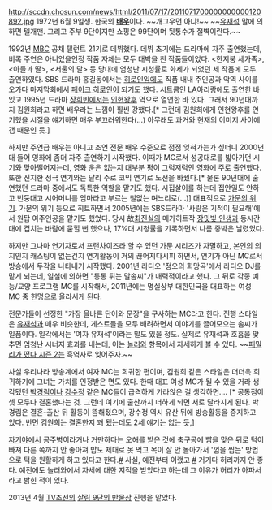 http://sccdn.chosun.com/news/html/2011/07/17/2011071700000000000120892.jpg
1972년 6월 9일생. 한국의 '''[[배우]]'''이다. ~~개그우먼 아냐!~~ ~~[[유재석]] 말에 의하면 텔개맨. 그리고 주부 9단이지만 쇼핑은 99단이며 뒷통수가 절벽이란다.~~

1992년 [[MBC]] 공채 탤런트 21기로 데뷔했다. 
데뷔 초기에는 드라마에 자주 출연했는데, 비록 주연은 아니었을언정 작품 자체는 모두 대박을 친 작품들이었다. <한지붕 세가족>, <아들과 딸>, <서울의 달> 등 당대에 엄청난 시청률로 화제가 되었던 세 작품에 모두 출연하였다. SBS 드라마 홍길동에서는 [[히로인]]임에도 직품 내내 주인공과 악역 사이를 오가다 마지막회에서 [[페이크 히로인]]이 되기도 했다. 시트콤인 LA아리랑에도 출연한 바 있고 1995년 드라마 [[장희빈]]에서는 [[인현왕후]] 역으로 열연한 바 있다. 그래서 90년대까지 김원희라고 하면 배우라는 느낌이 훨씬 강했다.[* 그런데 김원희에게 인현왕후를 연기했을 시절을 얘기하면 매우 부끄러워한다(...) 아무래도 과거와 현재의 이미지 사이에 갭 때문인 듯.] 

하지만 주연급 배우는 아니고 조연 전문 배우 수준으로 점점 잊혀가는가 싶더니 2000년대 들어 영화에 좀더 자주 출연하기 시작했다. 이때가 MC로서 성공대로를 밟아가던 시기와 맞아떨어지는데, 영화 운은 없는지 대부분 평이 그럭저럭인 영화에 주로 출연했다. 또한 진지한 정극 연기와는 달리 주로 코믹 연기로 노선을 바꿨다.[* 물론 90년대에 출연했던 드라마 중에서도 독특한 역할을 맡기도 했다. 시집살이를 하는데 집안일도 안하고 빈둥대고 시어머니를 엄마라고 부르는 철없는 며느리로(...)] 대표적으로 [[가문의 위기]]. 가문의 위기 등으로 히트하면서 2005년에는 SBS드라마 '사랑은 기적이 필요해'에서 원탑 여주인공을 맡기도 했었다. 당시 故[[최진실]]의 메가히트작 [[장밋빛 인생]]과 동시간대에 겹치는 바람에 묻힐 뻔 했으나, 17%대 시청률을 기록하면서 나름 중박은 날렸었다.

하지만 그나마 연기자로서 프랜차이즈라 할 수 있던 가문 시리즈가 자멸하고, 본인의 의지인지 캐스팅이 없는건지 연기활동이 거의 끊어지다시피 하면서, 연기가 아닌 MC로서 방송에서 두각을 나타내기 시작했다. 2001년 라디오 '정오의 희망곡'에서 라디오 DJ를 맡게 되는데, 일설에 의하면 "통통 튀는 말솜씨"가 매력적이라고 했다. 그 뒤로 각종 예능/교양 프로그램 MC를 시작해서, 2011년에는 명실상부 대한민국을 대표하는 여성 MC 중 한명으로 올라서게 된다.

전문가들이 선정한 "가장 올바른 단어와 문장"을 구사하는 MC라고 한다. 진행 스타일은 [[유재석]]과 매우 비슷한데, 게스트들을 모두 배려하면서 이야기를 끌어모으는 솜씨가 일품이다. 일각에서는 '여자 유재석'이라는 말도 있을 정도. 실제로 유재석과 호흡을 맞추면 엄청난 시너지 효과를 내는데, 이는 [[놀러와]] 항목에서 자세하게 볼 수 있다. ~~[[패밀리가 떴다 시즌 2]]는 흑역사로 잊어주자.~~

사실 우리나라 방송계에서 여자 MC는 희귀한 편이며, 김원희 같은 스타일은 더더욱 희귀하기에 그녀는 가치를 인정받은 면도 있다. 한때 대표 여성 MC가 될 수 있을 거라 생각됐던 [[박경림]]이나 [[강수정]] 같은 MC들이 급격하게 가라앉은 걸 생각하면.... [* 공통점이 셋 모두다 결혼했다는 것. 그런데 여기에 출산까지 더하게 되면 서로 달라지게 된다. 박경림은 결혼-출산 뒤 활동이 뜸해졌으며, 강수정 역시 유산 뒤에 방송활동을 중지하고 있다. 반면 김원희는 결혼한지 꽤 됐는데도 2세 얘기는 없는 듯,]

[[자기야]]에서 공주병이라거나 거만하다는 오해를 받은 것에 축구공에 뺨을 맞은 뒤로 턱이 빠져 다른 쪽까지 안 좋아져 밥도 제대로 못 먹고 목이 잘 안 돌아가서 '껌을 씹는' 방법으로 턱을 원활하게 하고 있다고 한다.[http://www.newsen.com/news_view.php?uid=201210120019040310 #] 사실, 예전부터 이랬고 [http://m.media.daum.net/m/entertain/newsview/20051031192423288 #] 거기다 허리까지 안 좋다. 예전에도 놀러와에서 자세에 대한 지적을 받았다고 하는데 그 이유가 허리가 아파서라고 밝힌 적이 있다.

2013년 4월 [[TV조선]]의 [[살림 9단의 만물상]] 진행을 맡았다.
